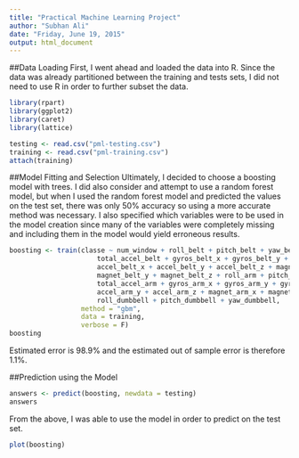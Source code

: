 ```yaml
---
title: "Practical Machine Learning Project"
author: "Subhan Ali"
date: "Friday, June 19, 2015"
output: html_document
---
```

##Data Loading
First, I went ahead and loaded the data into R. Since the data was already partitioned between the training and tests sets, I did not need to use R in order to further subset the data.

```r
library(rpart)
library(ggplot2)
library(caret)
library(lattice)

testing <- read.csv("pml-testing.csv")
training <- read.csv("pml-training.csv")
attach(training)
```

##Model Fitting and Selection
Ultimately, I decided to choose a boosting model with trees. I did also consider and attempt to use a random forest model, but when I used the random forest model and predicted the values on the test set, there was only 50% accuracy so using a more accurate method was necessary. I also specified which variables were to be used in the model creation since many of the variables were completely missing and including them in the model would yield erroneous results.
 
```r
boosting <- train(classe ~ num_window + roll_belt + pitch_belt + yaw_belt + 
                      total_accel_belt + gyros_belt_x + gyros_belt_y + gyros_belt_z + 
                      accel_belt_x + accel_belt_y + accel_belt_z + magnet_belt_x + 
                      magnet_belt_y + magnet_belt_z + roll_arm + pitch_arm + yaw_arm + 
                      total_accel_arm + gyros_arm_x + gyros_arm_y + gyros_arm_z + accel_arm_x + 
                      accel_arm_y + accel_arm_z + magnet_arm_x + magnet_arm_y + magnet_arm_z + 
                      roll_dumbbell + pitch_dumbbell + yaw_dumbbell, 
                  method = "gbm", 
                  data = training, 
                  verbose = F)
boosting
```

Estimated error is 98.9% and the estimated out of sample error is therefore 1.1%.

##Prediction using the Model
```r
answers <- predict(boosting, newdata = testing)
answers
```
From the above, I was able to use the model in order to predict on the test set. 

```r
plot(boosting)
```